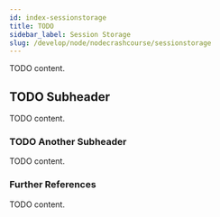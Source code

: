 ```yaml
---
id: index-sessionstorage
title: TODO
sidebar_label: Session Storage
slug: /develop/node/nodecrashcourse/sessionstorage
---
```



TODO content.

## TODO Subheader

TODO content.

### TODO Another Subheader

TODO content.

### Further References

TODO content.
